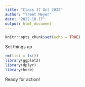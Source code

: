 ```yaml
---
title: "Class 17 Oct 2022"
author: "Trent Meyer"
date: "2022-10-17"
output: html_document
---
```


```r
knitr::opts_chunk$set(echo = TRUE)
```

Set things up
```r
rm(list = ls()) 
library(ggplot2)
library(dplyr)
library(here)
```

Ready for action!
